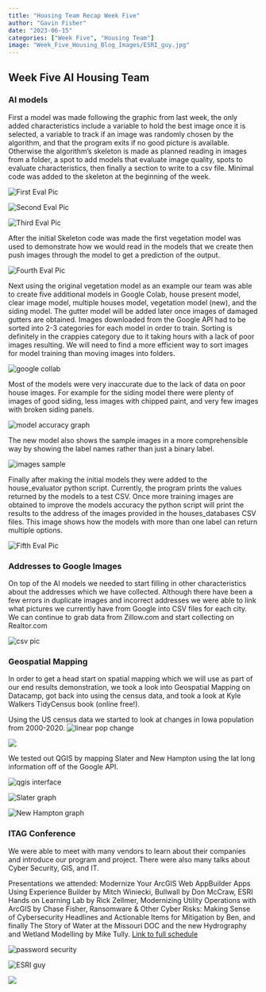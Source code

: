 ```yaml
---
title: "Housing Team Recap Week Five"
author: "Gavin Fisher"
date: "2023-06-15"
categories: ["Week Five", "Housing Team"]
image: "Week_Five_Housing_Blog_Images/ESRI_guy.jpg"
---
```


## Week Five AI Housing Team

### AI models

First a model was made following the graphic from last week, the only added characteristics include a variable to hold the best image once it is selected, a variable to track if an image was randomly chosen by the algorithm, and that the program exits if no good picture is available. Otherwise the algorithm's skeleton is made as planned reading in images from a folder, a spot to add models that evaluate image quality, spots to evaluate characteristics, then finally a section to write to a csv file. Minimal code was added to the skeleton at the beginning of the week.

![](Week_Five_Housing_Blog_Images/eval_skel1.png "First Eval Pic")

![](Week_Five_Housing_Blog_Images/eval_skel2.png "Second Eval Pic")

![](Week_Five_Housing_Blog_Images/eval_skel3.png "Third Eval Pic")

After the initial Skeleton code was made the first vegetation model was used to demonstrate how we would read in the models that we create then push images through the model to get a prediction of the output.

![](Week_Five_Housing_Blog_Images/eval_skel4.png "Fourth Eval Pic")


Next using the original vegetation model as an example our team was able to create five additional models in Google Colab, house present model, clear image model, multiple houses model, vegetation model (new), and the siding model. The gutter model will be added later once images of damaged gutters are obtained. Images downloaded from the Google API had to be sorted into 2-3 categories for each model in order to train. Sorting is definitely in the crappies category due to it taking hours with a lack of poor images resulting. We will need to find a more efficient way to sort images for model training than moving images into folders.

![](Week_Five_Housing_Blog_Images/sorting_pics.png "google collab")

Most of the models were very inaccurate due to the lack of data on poor house images. For example for the siding model there were plenty of images of good siding, less images with chipped paint, and very few images with broken siding panels.

![](Week_Five_Housing_Blog_Images/model_accuracy.png "model accuracy graph")

The new model also shows the sample images in a more comprehensible way by showing the label names rather than just a binary label.

![](Week_Five_Housing_Blog_Images/image_sample.png "images sample")

Finally after making the initial models they were added to the house_evaluator python script. Currently, the program prints the values returned by the models to a test CSV. Once more training images are obtained to improve the models accuracy the python script will print the results to the address of the images provided in the houses_databases CSV files. 
This image shows how the models with more than one label can return multiple options.

![](Week_Five_Housing_Blog_Images/eval_skel5.png "Fifth Eval Pic")


### Addresses to Google Images 

On top of the AI models we needed to start filling in other characteristics about the addresses which we have collected. Although there have been a few errors in duplicate images and incorrect addresses we were able to link what pictures we currently have from Google into CSV files for each city. We can continue to grab data from Zillow.com and start collecting on Realtor.com

![](Week_Five_Housing_Blog_Images/pic_to_address.png "csv pic")


### Geospatial Mapping

In order to get a head start on spatial mapping which we will use as part of our end results demonstration, we took a look into Geospatial Mapping on Datacamp, got back into using the census data, and took a look at Kyle Walkers TidyCensus book (online free!).

Using the US census data we started to look at changes in Iowa population from 2000-2020.
![](Week_Five_Housing_Blog_Images/pop_change.png "linear pop change")

![](Week_Five_Housing_Blog_Images/pop_change_bar.png)


We tested out QGIS by mapping Slater and New Hampton using the lat long information off of the Google API.

![](Week_Five_Housing_Blog_Images/qgis.png "qgis interface")

![](Week_Five_Housing_Blog_Images/dots.png "Slater graph")

![](Week_Five_Housing_Blog_Images/more_dots.png "New Hampton graph")


### ITAG Conference
We were able to meet with many vendors to learn about their companies and introduce our program and project. There were also many talks about Cyber Security, GIS, and IT. 

Presentations we attended: Modernize Your ArcGIS Web AppBuilder Apps Using Experience Builder by Mitch Winiecki, Bullwall by Don McCraw, ESRI Hands on Learning Lab by Rick Zellmer, Modernizing Utility Operations with ArcGIS by Chase Fisher, Ransomware & Other Cyber Risks: Making Sense of Cybersecurity Headlines and Actionable Items for Mitigation by Ben, and finally The Story of Water at the Missouri DOC and the new Hydrography and Wetland Modelling by Mike Tully. [Link to full schedule](https://iowacountiesit.org/itag-conference/schedule/thursday/#rdv-calendar)

![](Week_Five_Housing_Blog_Images/password.jpeg "password security")

![](Week_Five_Housing_Blog_Images/ESRI_guy.jpg "ESRI guy")

![](Week_Five_Housing_Blog_Images/veeam.png)
